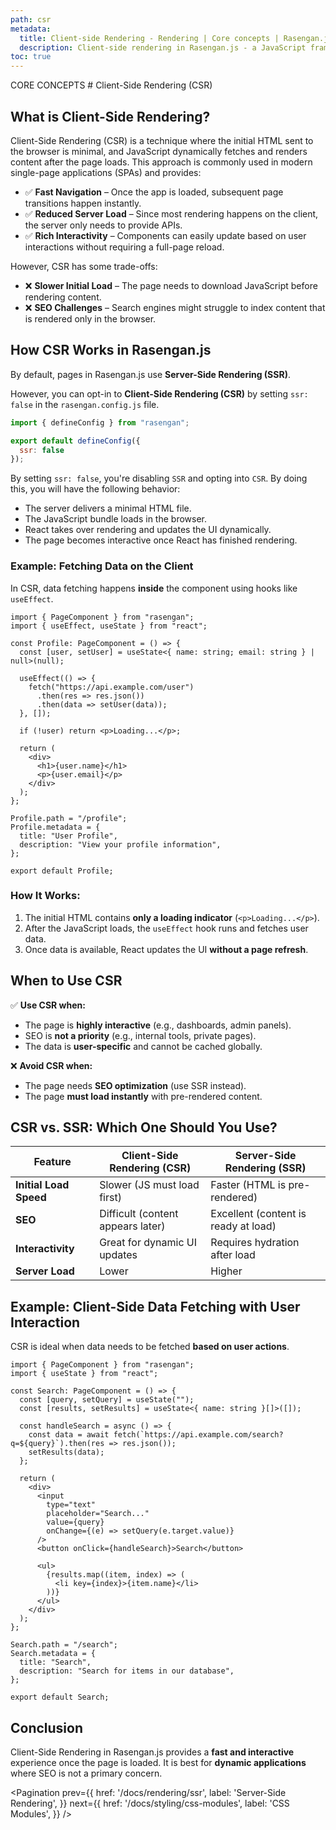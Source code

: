 ```yaml
---
path: csr
metadata:
  title: Client-side Rendering - Rendering | Core concepts | Rasengan.js
  description: Client-side rendering in Rasengan.js - a JavaScript framework for building modern web applications.
toc: true
---
```



<span className="text-[12px] font-mono-regular text-foreground/60">
  CORE CONCEPTS
</span>
# Client-Side Rendering (CSR)

## What is Client-Side Rendering?

Client-Side Rendering (CSR) is a technique where the initial HTML sent to the browser is minimal, and JavaScript dynamically fetches and renders content after the page loads. This approach is commonly used in modern single-page applications (SPAs) and provides:

- ✅ **Fast Navigation** – Once the app is loaded, subsequent page transitions happen instantly.  
- ✅ **Reduced Server Load** – Since most rendering happens on the client, the server only needs to provide APIs.  
- ✅ **Rich Interactivity** – Components can easily update based on user interactions without requiring a full-page reload.  

However, CSR has some trade-offs:

- ❌ **Slower Initial Load** – The page needs to download JavaScript before rendering content.  
- ❌ **SEO Challenges** – Search engines might struggle to index content that is rendered only in the browser.  

## How CSR Works in Rasengan.js

By default, pages in Rasengan.js use **Server-Side Rendering (SSR)**.

However, you can opt-in to **Client-Side Rendering (CSR)** by setting `ssr: false` in the `rasengan.config.js` file.

```js title="rasengan.config.js" {4} showLineNumbers
import { defineConfig } from "rasengan";

export default defineConfig({
  ssr: false
});
```

By setting `ssr: false`, you're disabling `SSR` and opting into `CSR`. By doing this, you will have the following behavior:

- The server delivers a minimal HTML file.
- The JavaScript bundle loads in the browser.
- React takes over rendering and updates the UI dynamically.
- The page becomes interactive once React has finished rendering.

### Example: Fetching Data on the Client

In CSR, data fetching happens **inside** the component using hooks like `useEffect`.

```tsx title="src/pages/profile.tsx" {7-11} showLineNumbers
import { PageComponent } from "rasengan";
import { useEffect, useState } from "react";

const Profile: PageComponent = () => {
  const [user, setUser] = useState<{ name: string; email: string } | null>(null);

  useEffect(() => {
    fetch("https://api.example.com/user")
      .then(res => res.json())
      .then(data => setUser(data));
  }, []);

  if (!user) return <p>Loading...</p>;

  return (
    <div>
      <h1>{user.name}</h1>
      <p>{user.email}</p>
    </div>
  );
};

Profile.path = "/profile";
Profile.metadata = {
  title: "User Profile",
  description: "View your profile information",
};

export default Profile;
```

### How It Works:
1. The initial HTML contains **only a loading indicator** (`<p>Loading...</p>`).
2. After the JavaScript loads, the `useEffect` hook runs and fetches user data.
3. Once data is available, React updates the UI **without a page refresh**.

## When to Use CSR

✅ **Use CSR when:**
- The page is **highly interactive** (e.g., dashboards, admin panels).
- SEO is **not a priority** (e.g., internal tools, private pages).
- The data is **user-specific** and cannot be cached globally.

❌ **Avoid CSR when:**
- The page needs **SEO optimization** (use SSR instead).
- The page **must load instantly** with pre-rendered content.

## CSR vs. SSR: Which One Should You Use?

| Feature | Client-Side Rendering (CSR) | Server-Side Rendering (SSR) |
|---------|----------------------------|----------------------------|
| **Initial Load Speed** | Slower (JS must load first) | Faster (HTML is pre-rendered) |
| **SEO** | Difficult (content appears later) | Excellent (content is ready at load) |
| **Interactivity** | Great for dynamic UI updates | Requires hydration after load |
| **Server Load** | Lower | Higher |

## Example: Client-Side Data Fetching with User Interaction

CSR is ideal when data needs to be fetched **based on user actions**.

```tsx title="src/pages/search.tsx" {8-11,21} showLineNumbers
import { PageComponent } from "rasengan";
import { useState } from "react";

const Search: PageComponent = () => {
  const [query, setQuery] = useState("");
  const [results, setResults] = useState<{ name: string }[]>([]);

  const handleSearch = async () => {
    const data = await fetch(`https://api.example.com/search?q=${query}`).then(res => res.json());
    setResults(data);
  };

  return (
    <div>
      <input
        type="text"
        placeholder="Search..."
        value={query}
        onChange={(e) => setQuery(e.target.value)}
      />
      <button onClick={handleSearch}>Search</button>

      <ul>
        {results.map((item, index) => (
          <li key={index}>{item.name}</li>
        ))}
      </ul>
    </div>
  );
};

Search.path = "/search";
Search.metadata = {
  title: "Search",
  description: "Search for items in our database",
};

export default Search;
```

## Conclusion

Client-Side Rendering in Rasengan.js provides a **fast and interactive** experience once the page is loaded. It is best for **dynamic applications** where SEO is not a primary concern.

<Pagination 
  prev={{
    href: '/docs/rendering/ssr',
    label: 'Server-Side Rendering',
  }}
  next={{
    href: '/docs/styling/css-modules',
    label: 'CSS Modules',
  }}
/>